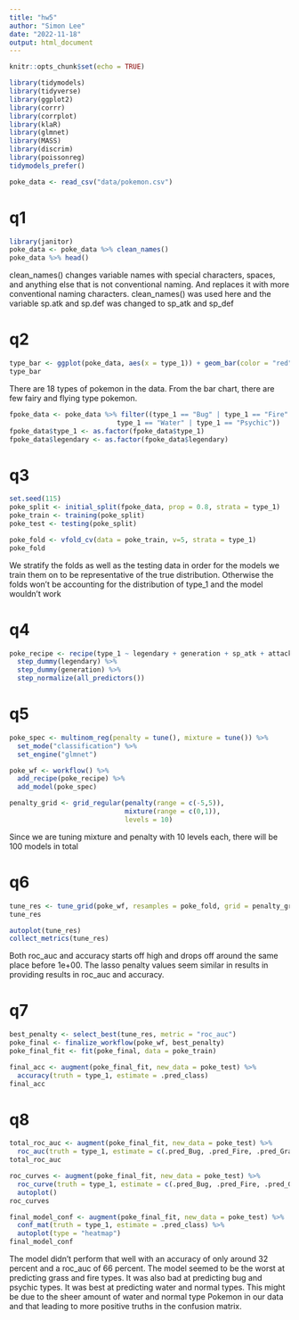 ```yaml
---
title: "hw5"
author: "Simon Lee"
date: "2022-11-18"
output: html_document
---
```


```r
knitr::opts_chunk$set(echo = TRUE)
```

```r
library(tidymodels)
library(tidyverse)
library(ggplot2)
library(corrr)
library(corrplot)
library(klaR)
library(glmnet)
library(MASS)
library(discrim)
library(poissonreg)
tidymodels_prefer()
```

```r
poke_data <- read_csv("data/pokemon.csv")
```

# q1
```r
library(janitor)
poke_data <- poke_data %>% clean_names()
poke_data %>% head()
```

clean_names() changes variable names with special characters, spaces, and anything else that is not conventional naming. And replaces it with more conventional naming characters. clean_names() was used here and the variable sp.atk and sp.def was changed to sp_atk and sp_def

# q2
```r
type_bar <- ggplot(poke_data, aes(x = type_1)) + geom_bar(color = "red") + theme(axis.text.x = element_text(angle = 45, vjust = 0.5, hjust=1))
type_bar
```
There are 18 types of pokemon in the data. From the bar chart, there are few fairy and flying type pokemon.

```r
fpoke_data <- poke_data %>% filter((type_1 == "Bug" | type_1 == "Fire" | type_1 == "Grass" | type_1 == "Normal" |
                           type_1 == "Water" | type_1 == "Psychic"))
fpoke_data$type_1 <- as.factor(fpoke_data$type_1)
fpoke_data$legendary <- as.factor(fpoke_data$legendary)
```

# q3
```r
set.seed(115)
poke_split <- initial_split(fpoke_data, prop = 0.8, strata = type_1)
poke_train <- training(poke_split)
poke_test <- testing(poke_split)

poke_fold <- vfold_cv(data = poke_train, v=5, strata = type_1)
poke_fold
```

We stratify the folds as well as the testing data in order for the models we train them on to be representative of
the true distribution. Otherwise the folds won't be accounting for the distribution of type_1 and the model wouldn't work

# q4
```r
poke_recipe <- recipe(type_1 ~ legendary + generation + sp_atk + attack + speed + defense + hp + sp_def, data= poke_train) %>% 
  step_dummy(legendary) %>% 
  step_dummy(generation) %>% 
  step_normalize(all_predictors())
```

# q5
```r
poke_spec <- multinom_reg(penalty = tune(), mixture = tune()) %>% 
  set_mode("classification") %>% 
  set_engine("glmnet")

poke_wf <- workflow() %>% 
  add_recipe(poke_recipe) %>% 
  add_model(poke_spec)

penalty_grid <- grid_regular(penalty(range = c(-5,5)),
                             mixture(range = c(0,1)),
                             levels = 10)
```

Since we are tuning mixture and penalty with 10 levels each, there will be 100 models in total

# q6
```r
tune_res <- tune_grid(poke_wf, resamples = poke_fold, grid = penalty_grid)
tune_res
```

```r
autoplot(tune_res)
collect_metrics(tune_res)
```
Both roc_auc and accuracy starts off high and drops off around the same place before 1e+00. The lasso penalty values
seem similar in results in providing results in roc_auc and accuracy.

# q7
```r
best_penalty <- select_best(tune_res, metric = "roc_auc")
poke_final <- finalize_workflow(poke_wf, best_penalty)
poke_final_fit <- fit(poke_final, data = poke_train)
```

```r
final_acc <- augment(poke_final_fit, new_data = poke_test) %>% 
  accuracy(truth = type_1, estimate = .pred_class)
final_acc
```

# q8
```r
total_roc_auc <- augment(poke_final_fit, new_data = poke_test) %>% 
  roc_auc(truth = type_1, estimate = c(.pred_Bug, .pred_Fire, .pred_Grass, .pred_Normal, .pred_Psychic, .pred_Water))
total_roc_auc
```

```r
roc_curves <- augment(poke_final_fit, new_data = poke_test) %>% 
  roc_curve(truth = type_1, estimate = c(.pred_Bug, .pred_Fire, .pred_Grass, .pred_Normal, .pred_Psychic, .pred_Water)) %>% 
  autoplot()
roc_curves
```

```r
final_model_conf <- augment(poke_final_fit, new_data = poke_test) %>% 
  conf_mat(truth = type_1, estimate = .pred_class) %>% 
  autoplot(type = "heatmap")
final_model_conf
```

The model didn't perform that well with an accuracy of only around 32 percent and a roc_auc of 66 percent. The model seemed
to be the worst at predicting grass and fire types. It was also bad at predicting bug and psychic types. It was best at predicting water and normal types. This might be due to the sheer amount of water and normal type Pokemon in our data and that
leading to more positive truths in the confusion matrix.
